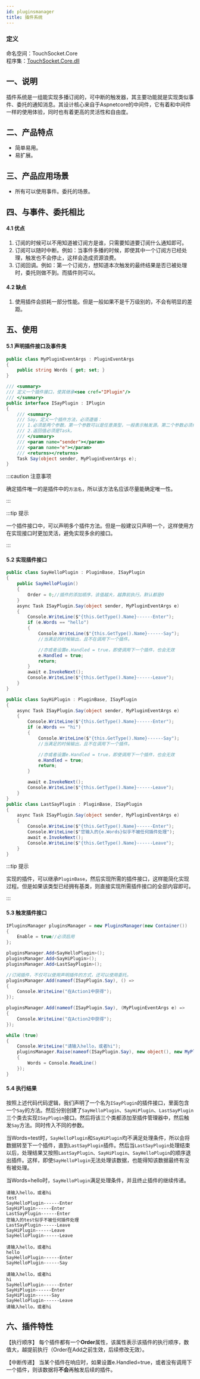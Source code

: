 ```yaml
---
id: pluginsmanager
title: 插件系统
---
```


### 定义

命名空间：TouchSocket.Core <br/>
程序集：[TouchSocket.Core.dll](https://www.nuget.org/packages/TouchSocket.Core)


## 一、说明
插件系统是一组能实现多播订阅的，可中断的触发器，其主要功能就是实现类似事件、委托的通知消息。其设计核心来自于Aspnetcore的中间件，它有着和中间件一样的使用体验，同时也有着更高的灵活性和自由度。

## 二、产品特点

- 简单易用。
- 易扩展。

## 三、产品应用场景

- 所有可以使用事件。委托的场景。

## 四、与事件、委托相比

#### 4.1 优点

1. 订阅的时候可以不用知道被订阅方是谁，只需要知道要订阅什么通知即可。
2. 订阅可以随时中断。例如：当事件多播的时候，即使其中一个订阅方已经处理，触发也不会停止，这样会造成资源浪费。
3. 订阅回调。例如：第一个订阅方，想知道本次触发的最终结果是否已被处理时，委托则做不到。而插件则可以。

#### 4.2 缺点

1. 使用插件会损耗一部分性能。但是一般如果不是千万级别的，不会有明显的差距。

## 五、使用

#### 5.1 声明插件接口及事件类

```csharp
public class MyPluginEventArgs : PluginEventArgs
{
    public string Words { get; set; }
}

/// <summary>
/// 定义一个插件接口，使其继承<see cref="IPlugin"/>
/// </summary>
public interface ISayPlugin : IPlugin
{
    /// <summary>
    /// Say。定义一个插件方法，必须遵循：
    /// 1.必须是两个参数，第一个参数可以是任意类型，一般表示触发源。第二个参数必须继承<see cref="PluginEventArgs"/>
    /// 2.返回值必须是Task。
    /// </summary>
    /// <param name="sender"></param>
    /// <param name="e"></param>
    /// <returns></returns>
    Task Say(object sender, MyPluginEventArgs e);
}
```

:::caution 注意事项

确定插件唯一的是插件中的`方法名`，所以该方法名应该尽量能确定唯一性。

:::  

:::tip 提示

一个插件接口中，可以声明多个插件方法。但是一般建议只声明一个，这样使用方在实现接口时更加灵活，避免实现多余的接口。

:::  

#### 5.2 实现插件接口

```csharp 
public class SayHelloPlugin : PluginBase, ISayPlugin
{
    public SayHelloPlugin()
    {
        Order = 0;//插件的添加顺序，该值越大，越靠前执行。默认都是0
    }
    async Task ISayPlugin.Say(object sender, MyPluginEventArgs e)
    {
        Console.WriteLine($"{this.GetType().Name}------Enter");
        if (e.Words == "hello")
        {
            Console.WriteLine($"{this.GetType().Name}------Say");
            //当满足的时候输出，且不在调用下一个插件。

            //亦或者设置e.Handled = true，即使调用下一个插件，也会无效
            e.Handled = true;
            return;
        }
        await e.InvokeNext();
        Console.WriteLine($"{this.GetType().Name}------Leave");
    }
}

public class SayHiPlugin : PluginBase, ISayPlugin
{
    async Task ISayPlugin.Say(object sender, MyPluginEventArgs e)
    {
        Console.WriteLine($"{this.GetType().Name}------Enter");
        if (e.Words == "hi")
        {
            Console.WriteLine($"{this.GetType().Name}------Say");
            //当满足的时候输出，且不在调用下一个插件。

            //亦或者设置e.Handled = true，即使调用下一个插件，也会无效
            e.Handled = true;
            return;
        }

        await e.InvokeNext();
        Console.WriteLine($"{this.GetType().Name}------Leave");
    }
}
public class LastSayPlugin : PluginBase, ISayPlugin
{
    async Task ISayPlugin.Say(object sender, MyPluginEventArgs e)
    {
        Console.WriteLine($"{this.GetType().Name}------Enter");
        Console.WriteLine($"您输入的{e.Words}似乎不被任何插件处理");
        await e.InvokeNext();
        Console.WriteLine($"{this.GetType().Name}------Leave");
    }
}
```

:::tip 提示

实现的插件，可以继承`PluginBase`，然后实现所需的插件接口，这样能简化实现过程。但是如果该类型已经拥有基类，则直接实现所需插件接口的全部内容即可。

:::  

#### 5.3 触发插件接口

```csharp {11}
IPluginsManager pluginsManager = new PluginsManager(new Container())
{
    Enable = true//必须启用
};

pluginsManager.Add<SayHelloPlugin>();
pluginsManager.Add<SayHiPlugin>();
pluginsManager.Add<LastSayPlugin>();

//订阅插件，不仅可以使用声明插件的方式，还可以使用委托。
pluginsManager.Add(nameof(ISayPlugin.Say), () => 
{
    Console.WriteLine("在Action1中获得");
});

pluginsManager.Add(nameof(ISayPlugin.Say), (MyPluginEventArgs e) =>
{
    Console.WriteLine("在Action2中获得");
});

while (true)
{
    Console.WriteLine("请输入hello，或者hi");
    pluginsManager.Raise(nameof(ISayPlugin.Say), new object(), new MyPluginEventArgs()
    {
        Words = Console.ReadLine()
    });
}
```

#### 5.4 执行结果

按照上述代码代码逻辑，我们声明了一个名为`ISayPlugin`的插件接口，里面包含一个`Say`的方法。然后分别创建了`SayHelloPlugin`、`SayHiPlugin`、`LastSayPlugin`三个类去实现`ISayPlugin`接口。然后将该三个类都添加至插件管理器中，然后触发`Say`方法。同时传入不同的参数。

当Words=test时，`SayHelloPlugin`和`SayHiPlugin`均不满足处理条件，所以会将数据转至下一个插件，直到`LastSayPlugin`插件。然后当`LastSayPlugin`处理结束以后，处理结果又按照`LastSayPlugin`、`SayHiPlugin`、`SayHelloPlugin`的顺序退出插件。这样，即使`SayHelloPlugin`无法处理该数据，也能得知该数据最终有没有被处理。

当Words=hello时，`SayHelloPlugin`满足处理条件，并且终止插件的继续传递。

```
请输入hello，或者hi
test
SayHelloPlugin------Enter
SayHiPlugin------Enter
LastSayPlugin------Enter
您输入的test似乎不被任何插件处理
LastSayPlugin------Leave
SayHiPlugin------Leave
SayHelloPlugin------Leave

请输入hello，或者hi
hello
SayHelloPlugin------Enter
SayHelloPlugin------Say

请输入hello，或者hi
hi
SayHelloPlugin------Enter
SayHiPlugin------Enter
SayHiPlugin------Say
SayHelloPlugin------Leave
请输入hello，或者hi
```

## 六、插件特性

【执行顺序】
每个插件都有一个**Order**属性，该属性表示该插件的执行顺序，数值大，越提前执行（Order在Add之前生效，后续修改无效）。

【中断传递】
当某个插件在响应时，如果设置e.Handled=true，或者没有调用下一个插件，则该数据将**不会**再触发后续的插件。
